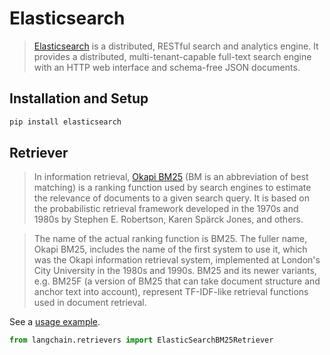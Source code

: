# Elasticsearch

>[Elasticsearch](https://www.elastic.co/elasticsearch/) is a distributed, RESTful search and analytics engine. 
> It provides a distributed, multi-tenant-capable full-text search engine with an HTTP web interface and schema-free 
> JSON documents.


## Installation and Setup

```bash
pip install elasticsearch
```

## Retriever

>In information retrieval, [Okapi BM25](https://en.wikipedia.org/wiki/Okapi_BM25) (BM is an abbreviation of best matching) is a ranking function used by search engines to estimate the relevance of documents to a given search query. It is based on the probabilistic retrieval framework developed in the 1970s and 1980s by Stephen E. Robertson, Karen Spärck Jones, and others.

>The name of the actual ranking function is BM25. The fuller name, Okapi BM25, includes the name of the first system to use it, which was the Okapi information retrieval system, implemented at London's City University in the 1980s and 1990s. BM25 and its newer variants, e.g. BM25F (a version of BM25 that can take document structure and anchor text into account), represent TF-IDF-like retrieval functions used in document retrieval.

See a [usage example](/docs/modules/data_connection/retrievers/integrations/elastic_search_bm25.html).

```python
from langchain.retrievers import ElasticSearchBM25Retriever
```
